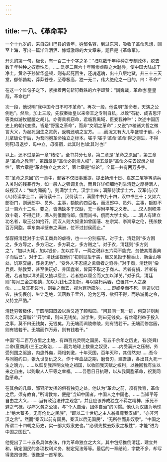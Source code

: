 ```yaml
---
---
---
```

title: 一八、《革命军》
---



一个十九岁的，来自四川巴县的青年，姓邹名容，到过东京，吸收了革命思想，回至上海，写出一篇洋洋洒洒、慷慨激昂的大文章来，题目是《革命军》。

开头的第一句，极长，有一百二十个字之多：“扫除数千年种种之专制政体，脱去数千年种种之奴隶性质，……洗尽二百六十年残惨虐酷之大耻辱，使中国大陆成干净土，黄帝子孙皆华盛顿，则有起死回生，还魂返魄，出十八层地狱，升三十三天堂，郁郁勃勃，莽莽苍苍，至尊极高，独一无二，伟大绝伦之一目的，曰：革命!”

在这一个长句子之下，紧接着两句斩钉截铁的六字颂赞：“巍巍哉，革命也!皇皇哉，革命也!”

次一段，他说明“我中国今日不可不革命”。再次一段，他说明“革命者，天演之公例也”。然后，加上三段，先叙秦始皇以来帝王之专制自私，以致“石勒、成吉思汗等类似游牧腥膻之胡儿，亦得乘机窃命，君临我禹域，臣妾我神种”；次述中国历史上的朝代变换，皆是“野蛮之革命”，而非“文明之革命”；又说“卢棱诸大哲之微言大义，为起死回生之灵药，返魄还魂之宝方。……而况又有大儿华盛顿于前，小儿拿破仑于后，为吾同胞革命独立之标本。嗟乎!嗟乎!革命!革命!得之则生，不得则死!毋退步，毋中立，毋徘徊，此其时也!此其时也!”

以上，还不过是第一章“绪论”。全书共分七章，第二章是“革命之原因”，第三章是“革命之教育”，第四章是“革命必剖清人权”，第五章是“革命必先去奴隶之根性”，第六章是“革命独立之大义”，第七章是“结论”。全篇一共有两万多字。

在“革命之原因”的一章中，邹容不仅旧事重提，提出扬州十日、嘉定三屠等等清兵入关时的残暴行为，如一般人之强调复仇，而且详详细细地列举清廷之厚待满人，歧视汉人：“如内阁衙门，则满学士六，汉学士四；满蒙侍读学士六，汉军(与)汉(人)侍读学士二，满侍读十二，汉侍读二，满蒙中书九十四，汉中书三十；又如六部衙门，则满郎中、员外、主事，额缺约四百名，而汉郎中、员外、主事，额缺不过一百六十二名。要之，皆满缺多于汉缺，无一得附平等之义者。……汉人刚积滞效十载，不得迁转，满人则俄而侍郎，俄而尚书，俄而大学士矣。……满人有建立功名者，取王公如拾芥，而汉人则大奴隶如曾国藩、左宗棠、李鸿章之伦，残杀数百万同胞。挈东南半壁奉之满洲，位不过封侯而止。”

邹容把清廷对于士农工商兵的虐待，也一一分别描写。对于士，清廷则“多方困之，多方辱之，多方汩之，多方羁之，多方贼之”。对于农，清廷则“多方刻之”，“加以火耗，加以钱价，加以库平，一两之税非五六两不能完，务使其鬻妻典子而后已”。对于工，清廷坐视他们“初则见拒于美，继又见拒于檀香山、新金山等处，饥寒交逼，葬身无地”，“受外人不忍施之禽兽者之奇辱。”对于商，清廷则“偿兵费、赔教案，甚至供玩好、养国蠹者，皆莫不取之于商人。若者有捐，若者有税，若者加以洋关而又抽以厘金，若者抽以厘金而又加以洋关。”对于兵，清廷则“每月三金之粮饷，加以九钱七之扣折，与以腐朽兵器，位置其一人之身命。……及其死馁也，则委之而去，视为罪所应尔。……即或幸而不死，则遣以归农，扶伤裹创，生计乏绝，流落数千里外，沦为乞丐，欲归不得，而杀游勇之令，又特立严酷。”

清廷穷奢极侈，于圆明园既毁以后又造了颐和园。“问其间一瓦一砾，何莫非刻刮吾汉人之膏脂?”“开学堂，则曰无钱矣。派学生，则曰无钱矣。有丝毫利益于投入之事，莫不曰无钱矣，无钱矣。乃无端而谒陵修陵，则有钱若干。无端而修宫园，则有钱若干。无端而作万寿，则有钱若干。”

中国“有二百万方里之土地，有四百兆灵明之国民，有五千余年之历史，有(尧舜)二帝(夏商周)三王之政治，……而为地球上数重之奴隶，……内受满洲之压制，外受列国之驱追，内患外侮，两相刺激，十年灭国，百年灭种，其信然夫!……吾今与同胞约曰，张九世复仇之义，作十年血战之期，磨吾刃，建吾旗，各出其九死一生之魄力，……以恢复我声明文物之祖国，以收回我天赋之权利，以挽回我有生以来之自由，以购取人人平等之幸福。……吾愿日日执鞭，以从我同胞革命，祝我同胞革命。”

在其余的几章，邹容所发挥的俱有独见之处。他认为“革命之前，须有教育，革命之后，须有教育。”所谓教育，便是“当知中国者，中国人之中国也。……当知平等自由之大义，……当有政治法律之观念”，并且应该养成独立不羁之精神，乐死不避之气概，尽瘁义务之公德，与“个人自治，团体自治”的习惯。他认为汉族为地球上“绝大蕃多，无有伦比之民族”，“即以二十世纪之主人翁推尊我汉族”，“亦非河汉之言”。然而“秦汉以前有国民，秦汉以后无国民”，“无所往而非奴隶”。“中国之所谓二十四朝之历史，实一部大奴隶史也。”“必须先拔去奴隶之根性”，才能“进为中国之国民”。

他提出了二十五条具体办法，作为革命独立之大义，其中包括推倒清廷，建立共和，确定国民的各项权利义务，制定宪法等等。最后的一章结论，字数不多，却写得激昂慷慨，很像是一首军歌。